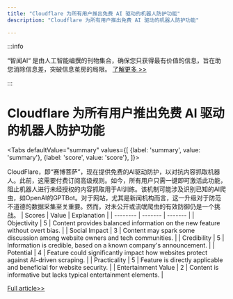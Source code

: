 ```yaml
---
title: "Cloudflare 为所有用户推出免费 AI 驱动的机器人防护功能"
description: "Cloudflare 为所有用户推出免费 AI 驱动的机器人防护功能"

---
```



:::info

“智闻AI“ 是由人工智能编撰的刊物集合，确保您只获得最有价值的信息，旨在助您消除信息差，突破信息茧房的局限。  [了解更多 >>](/)

:::

# Cloudflare 为所有用户推出免费 AI 驱动的机器人防护功能


<Tabs
	defaultValue="summary"
	values={[
	{label: 'summary', value: 'summary'},
	{label: 'score', value: 'score'},
]}>
<TabItem value="summary">


CloudFlare，即“赛博菩萨”，现在提供免费的AI驱动防护，以对抗内容抓取机器人。此前，这需要付费订阅高级规则。如今，所有用户只需一键即可激活此功能，阻止机器人进行未经授权的内容抓取用于AI训练。该机制可能涉及识别已知的AI爬虫，如OpenAI的GPTBot。对于网站，尤其是新闻机构而言，这一升级对于防范不道德的数据采集至关重要。然而，对未公开或流氓爬虫的有效防御仍是一个挑战。
</TabItem>
<TabItem value="score">
	| Scores     | Value   | Explanation |
	| -------- | ------- | ------- |
	| Objectivity  | 5    | Content provides balanced information on the new feature without overt bias.    |
	| Social Impact | 3     | Content may spark some discussion among website owners and tech communities.    |
	| Credibility    | 5    | Information is credible, based on a known company's announcement.    |
	| Potential    | 4    | Feature could significantly impact how websites protect against AI-driven scraping.    |
	| Practicality    | 5    | Feature is directly applicable and beneficial for website security.    |
	| Entertainment Value    | 2    | Content is informative but lacks typical entertainment elements.    |
</TabItem>
</Tabs>

[Full article>>](https://www.cnbeta.com.tw/articles/tech/1436037.htm)
